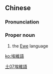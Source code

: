{{also|埃维语}}
==Chinese==
{{zh-forms|s=埃维语|type=21}}

===Pronunciation===
{{zh-pron
|m=Aīwéiyǔ
|cat=pn
}}

===Proper noun===
{{zh-proper noun}}

# the [[Ewe]] language

[[Category:zh:Languages|土07埃維語]]

[[ko:埃維語]]